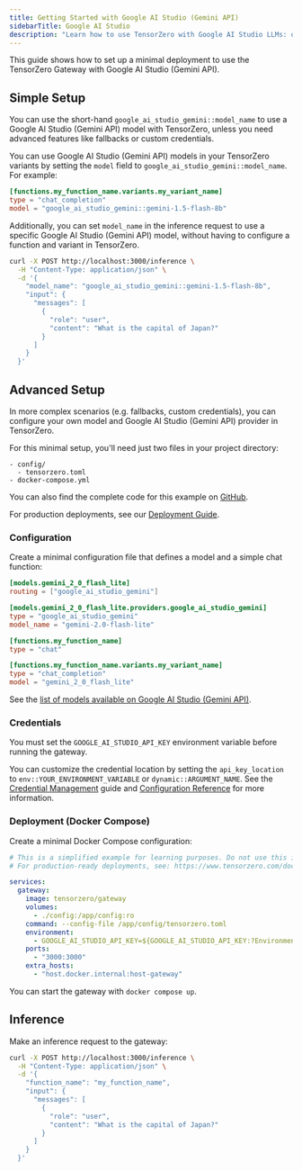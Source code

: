 ```yaml
---
title: Getting Started with Google AI Studio (Gemini API)
sidebarTitle: Google AI Studio
description: "Learn how to use TensorZero with Google AI Studio LLMs: open-source gateway, observability, optimization, evaluations, and experimentation."
---
```


This guide shows how to set up a minimal deployment to use the TensorZero Gateway with Google AI Studio (Gemini API).

## Simple Setup

You can use the short-hand `google_ai_studio_gemini::model_name` to use a Google AI Studio (Gemini API) model with TensorZero, unless you need advanced features like fallbacks or custom credentials.

You can use Google AI Studio (Gemini API) models in your TensorZero variants by setting the `model` field to `google_ai_studio_gemini::model_name`.
For example:

```toml {3}
[functions.my_function_name.variants.my_variant_name]
type = "chat_completion"
model = "google_ai_studio_gemini::gemini-1.5-flash-8b"
```

Additionally, you can set `model_name` in the inference request to use a specific Google AI Studio (Gemini API) model, without having to configure a function and variant in TensorZero.

```bash {4}
curl -X POST http://localhost:3000/inference \
  -H "Content-Type: application/json" \
  -d '{
    "model_name": "google_ai_studio_gemini::gemini-1.5-flash-8b",
    "input": {
      "messages": [
        {
          "role": "user",
          "content": "What is the capital of Japan?"
        }
      ]
    }
  }'
```

## Advanced Setup

In more complex scenarios (e.g. fallbacks, custom credentials), you can configure your own model and Google AI Studio (Gemini API) provider in TensorZero.

For this minimal setup, you'll need just two files in your project directory:

```
- config/
  - tensorzero.toml
- docker-compose.yml
```

<Tip>

You can also find the complete code for this example on [GitHub](https://github.com/tensorzero/tensorzero/tree/main/examples/guides/providers/google-ai-studio-gemini).

</Tip>

For production deployments, see our [Deployment Guide](/deployment/tensorzero-gateway/).

### Configuration

Create a minimal configuration file that defines a model and a simple chat function:

```toml title="config/tensorzero.toml"
[models.gemini_2_0_flash_lite]
routing = ["google_ai_studio_gemini"]

[models.gemini_2_0_flash_lite.providers.google_ai_studio_gemini]
type = "google_ai_studio_gemini"
model_name = "gemini-2.0-flash-lite"

[functions.my_function_name]
type = "chat"

[functions.my_function_name.variants.my_variant_name]
type = "chat_completion"
model = "gemini_2_0_flash_lite"
```

See the [list of models available on Google AI Studio (Gemini API)](https://ai.google.dev/gemini-api/docs/models/gemini).

### Credentials

You must set the `GOOGLE_AI_STUDIO_API_KEY` environment variable before running the gateway.

You can customize the credential location by setting the `api_key_location` to `env::YOUR_ENVIRONMENT_VARIABLE` or `dynamic::ARGUMENT_NAME`.
See the [Credential Management](/gateway/guides/credential-management/) guide and [Configuration Reference](/gateway/configuration-reference/) for more information.

### Deployment (Docker Compose)

Create a minimal Docker Compose configuration:

```yaml title="docker-compose.yml"
# This is a simplified example for learning purposes. Do not use this in production.
# For production-ready deployments, see: https://www.tensorzero.com/docs/gateway/deployment

services:
  gateway:
    image: tensorzero/gateway
    volumes:
      - ./config:/app/config:ro
    command: --config-file /app/config/tensorzero.toml
    environment:
      - GOOGLE_AI_STUDIO_API_KEY=${GOOGLE_AI_STUDIO_API_KEY:?Environment variable GOOGLE_AI_STUDIO_API_KEY must be set.}
    ports:
      - "3000:3000"
    extra_hosts:
      - "host.docker.internal:host-gateway"
```

You can start the gateway with `docker compose up`.

## Inference

Make an inference request to the gateway:

```bash
curl -X POST http://localhost:3000/inference \
  -H "Content-Type: application/json" \
  -d '{
    "function_name": "my_function_name",
    "input": {
      "messages": [
        {
          "role": "user",
          "content": "What is the capital of Japan?"
        }
      ]
    }
  }'
```
